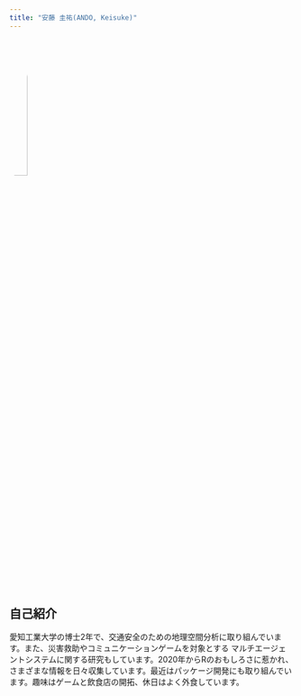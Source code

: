 ```yaml
---
title: "安藤 圭祐(ANDO, Keisuke)"
---
```


<img src="keisuke-ando.jpg" style="width:25%;border-radius:50%">

## 自己紹介

愛知工業大学の博士2年で、交通安全のための地理空間分析に取り組んでいます。また、災害救助やコミュニケーションゲームを対象とする
マルチエージェントシステムに関する研究もしています。2020年からRのおもしろさに惹かれ、さまざまな情報を日々収集しています。最近はパッケージ開発にも取り組んでいます。趣味はゲームと飲食店の開拓、休日はよく外食しています。
